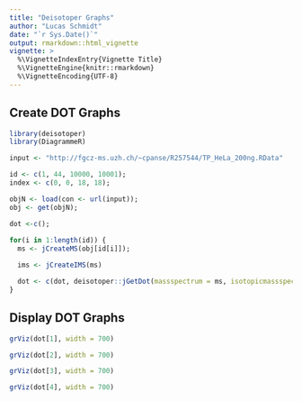 ```yaml
---
title: "Deisotoper Graphs"
author: "Lucas Schmidt"
date: "`r Sys.Date()`"
output: rmarkdown::html_vignette
vignette: >
  %\VignetteIndexEntry{Vignette Title}
  %\VignetteEngine{knitr::rmarkdown}
  %\VignetteEncoding{UTF-8}
---
```



## Create DOT Graphs

```r
library(deisotoper)
library(DiagrammeR)

input <- "http://fgcz-ms.uzh.ch/~cpanse/R257544/TP_HeLa_200ng.RData"

id <- c(1, 44, 10000, 10001);
index <- c(0, 0, 18, 18);

objN <- load(con <- url(input));
obj <- get(objN);

dot <-c();
  
for(i in 1:length(id)) {
  ms <- jCreateMS(obj[id[i]]);

  ims <- jCreateIMS(ms)

  dot <- c(dot, deisotoper::jGetDot(massspectrum = ms, isotopicmassspectrum = ims, index = index[i]));
}
```


## Display DOT Graphs

```r
grViz(dot[1], width = 700)
```

```r
grViz(dot[2], width = 700)
```

```r
grViz(dot[3], width = 700)
```

```r
grViz(dot[4], width = 700)
```